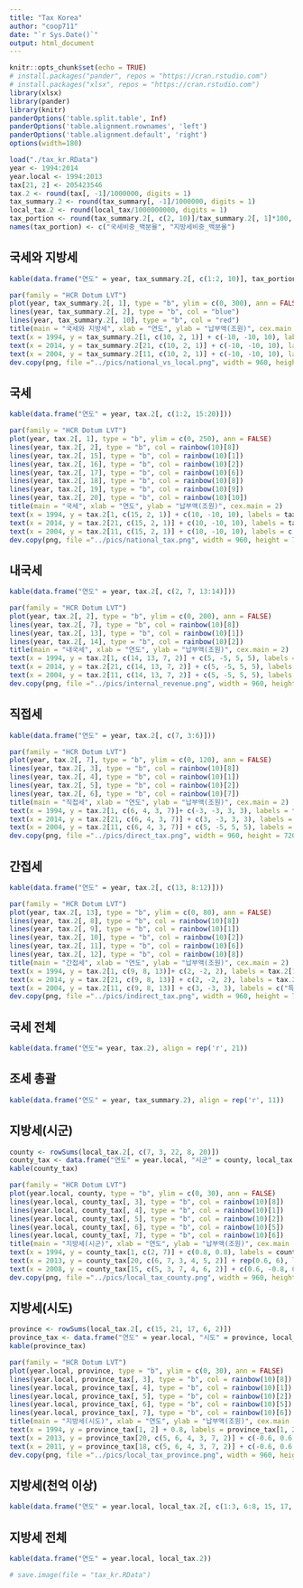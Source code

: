 ```yaml
---
title: "Tax Korea"
author: "coop711"
date: "`r Sys.Date()`"
output: html_document
---
```


```r
knitr::opts_chunk$set(echo = TRUE)
# install.packages("pander", repos = "https://cran.rstudio.com")
# install.packages("xlsx", repos = "https://cran.rstudio.com")
library(xlsx)
library(pander)
library(knitr)
panderOptions('table.split.table', Inf)
panderOptions('table.alignment.rownames', 'left')
panderOptions('table.alignment.default', 'right')
options(width=180)
```

<!--## Tax Data-->

```r
load("./tax_kr.RData")
year <- 1994:2014
year.local <- 1994:2013
tax[21, 2] <- 205423546
tax.2 <- round(tax[, -1]/1000000, digits = 1)
tax_summary.2 <- round(tax_summary[, -1]/1000000, digits = 1)
local_tax.2 <- round(local_tax/1000000000, digits = 1)
tax_portion <- round(tax_summary.2[, c(2, 10)]/tax_summary.2[, 1]*100, digits = 1)
names(tax_portion) <- c("국세비중_백분율", "지방세비중_백분율")
```

## 국세와 지방세

```r
kable(data.frame("연도" = year, tax_summary.2[, c(1:2, 10)], tax_portion))
```

```r
par(family = "HCR Dotum LVT")
plot(year, tax_summary.2[, 1], type = "b", ylim = c(0, 300), ann = FALSE)
lines(year, tax_summary.2[, 2], type = "b", col = "blue")
lines(year, tax_summary.2[, 10], type = "b", col = "red")
title(main = "국세와 지방세", xlab = "연도", ylab = "납부액(조원)", cex.main = 2)
text(x = 1994, y = tax_summary.2[1, c(10, 2, 1)] + c(-10, -10, 10), labels = tax_summary.2[1, c(10, 2, 1)])
text(x = 2014, y = tax_summary.2[21, c(10, 2, 1)] + c(-10, -10, 10), labels = tax_summary.2[21, c(10, 2, 1)])
text(x = 2004, y = tax_summary.2[11, c(10, 2, 1)] + c(-10, -10, 10), labels = c("지방세", "국세", "조세(계)"))
dev.copy(png, file ="../pics/national_vs_local.png", width = 960, height = 720)
```



## 국세

```r
kable(data.frame("연도" = year, tax.2[, c(1:2, 15:20)]))
```

```r
par(family = "HCR Dotum LVT")
plot(year, tax.2[, 1], type = "b", ylim = c(0, 250), ann = FALSE)
lines(year, tax.2[, 2], type = "b", col = rainbow(10)[8])
lines(year, tax.2[, 15], type = "b", col = rainbow(10)[1])
lines(year, tax.2[, 16], type = "b", col = rainbow(10)[2])
lines(year, tax.2[, 17], type = "b", col = rainbow(10)[6])
lines(year, tax.2[, 18], type = "b", col = rainbow(10)[8])
lines(year, tax.2[, 19], type = "b", col = rainbow(10)[9])
lines(year, tax.2[, 20], type = "b", col = rainbow(10)[10])
title(main = "국세", xlab = "연도", ylab = "납부액(조원)", cex.main = 2)
text(x = 1994, y = tax.2[1, c(15, 2, 1)] + c(10, -10, 10), labels = tax.2[1, c(15, 2, 1)])
text(x = 2014, y = tax.2[21, c(15, 2, 1)] + c(10, -10, 10), labels = tax.2[21, c(15, 2, 1)])
text(x = 2004, y = tax.2[11, c(15, 2, 1)] + c(10, -10, 10), labels = c("교툥세 등", "내국세", "국세"))
dev.copy(png, file ="../pics/national_tax.png", width = 960, height = 720)
```



## 내국세

```r
kable(data.frame("연도" = year, tax.2[, c(2, 7, 13:14)]))
```

```r
par(family = "HCR Dotum LVT")
plot(year, tax.2[, 2], type = "b", ylim = c(0, 200), ann = FALSE)
lines(year, tax.2[, 7], type = "b", col = rainbow(10)[8])
lines(year, tax.2[, 13], type = "b", col = rainbow(10)[1])
lines(year, tax.2[, 14], type = "b", col = rainbow(10)[2])
title(main = "내국세", xlab = "연도", ylab = "납부액(조원)", cex.main = 2)
text(x = 1994, y = tax.2[1, c(14, 13, 7, 2)] + c(5, -5, 5, 5), labels = tax.2[1, c(14, 13, 7, 2)])
text(x = 2014, y = tax.2[21, c(14, 13, 7, 2)] + c(5, -5, 5, 5), labels = tax.2[21, c(14, 13, 7, 2)])
text(x = 2004, y = tax.2[11, c(14, 13, 7, 2)] + c(5, -5, 5, 5), labels = c("과년도수입", "간접세", "직접세", "내국세"))
dev.copy(png, file ="../pics/internal_revenue.png", width = 960, height = 720)
```

## 직접세

```r
kable(data.frame("연도" = year, tax.2[, c(7, 3:6)]))
```

```r
par(family = "HCR Dotum LVT")
plot(year, tax.2[, 7], type = "b", ylim = c(0, 120), ann = FALSE)
lines(year, tax.2[, 3], type = "b", col = rainbow(10)[8])
lines(year, tax.2[, 4], type = "b", col = rainbow(10)[1])
lines(year, tax.2[, 5], type = "b", col = rainbow(10)[2])
lines(year, tax.2[, 6], type = "b", col = rainbow(10)[7])
title(main = "직접세", xlab = "연도", ylab = "납부액(조원)", cex.main = 2)
text(x = 1994, y = tax.2[1, c(6, 4, 3, 7)]+ c(-3, -3, 3, 3), labels = tax.2[1, c(6, 4, 3, 7)])
text(x = 2014, y = tax.2[21, c(6, 4, 3, 7)] + c(3, -3, 3, 3), labels = tax.2[21, c(6, 4, 3, 7)])
text(x = 2004, y = tax.2[11, c(6, 4, 3, 7)] + c(5, -5, 5, 5), labels = c("증여세 등", "소득세", "법인세", "직접세"))
dev.copy(png, file ="../pics/direct_tax.png", width = 960, height = 720)
```


## 간접세

```r
kable(data.frame("연도" = year, tax.2[, c(13, 8:12)]))
```

```r
par(family = "HCR Dotum LVT")
plot(year, tax.2[, 13], type = "b", ylim = c(0, 80), ann = FALSE)
lines(year, tax.2[, 8], type = "b", col = rainbow(10)[8])
lines(year, tax.2[, 9], type = "b", col = rainbow(10)[1])
lines(year, tax.2[, 10], type = "b", col = rainbow(10)[2])
lines(year, tax.2[, 11], type = "b", col = rainbow(10)[6])
lines(year, tax.2[, 12], type = "b", col = rainbow(10)[8])
title(main = "간접세", xlab = "연도", ylab = "납부액(조원)", cex.main = 2)
text(x = 1994, y = tax.2[1, c(9, 8, 13)]+ c(2, -2, 2), labels = tax.2[1, c(9, 8, 13)])
text(x = 2014, y = tax.2[21, c(9, 8, 13)] + c(2, -2, 2), labels = tax.2[21, c(9, 8, 13)])
text(x = 2004, y = tax.2[11, c(9, 8, 13)] + c(3, -3, 3), labels = c("특별소비세 등", "부가가치세", "간접세"))
dev.copy(png, file ="../pics/indirect_tax.png", width = 960, height = 720)
```

## 국세 전체

```r
kable(data.frame("연도"= year, tax.2), align = rep('r', 21))
```

## 조세 총괄

```r
kable(data.frame("연도" = year, tax_summary.2), align = rep('r', 11))
```

## 지방세(시군)

```r
county <- rowSums(local_tax.2[, c(7, 3, 22, 8, 20)])
county_tax <- data.frame("연도" = year.local, "시군" = county, local_tax.2[, c(7, 3, 22, 8, 20)])
kable(county_tax)
```

```r
par(family = "HCR Dotum LVT")
plot(year.local, county, type = "b", ylim = c(0, 30), ann = FALSE)
lines(year.local, county_tax[, 3], type = "b", col = rainbow(10)[8])
lines(year.local, county_tax[, 4], type = "b", col = rainbow(10)[1])
lines(year.local, county_tax[, 5], type = "b", col = rainbow(10)[2])
lines(year.local, county_tax[, 6], type = "b", col = rainbow(10)[5])
lines(year.local, county_tax[, 7], type = "b", col = rainbow(10)[6])
title(main = "지방세(시군)", xlab = "연도", ylab = "납부액(조원)", cex.main = 2)
text(x = 1994, y = county_tax[1, c(2, 7)] + c(0.8, 0.8), labels = county_tax[1, c(2, 7)])
text(x = 2013, y = county_tax[20, c(6, 7, 3, 4, 5, 2)] + rep(0.6, 6), labels = county_tax[20, c(6, 7, 3, 4, 5, 2)])
text(x = 2008, y = county_tax[15, c(5, 3, 7, 4, 6, 2)] + c(0.6, -0.8, 0.6, 1, 1, 1), labels = c("지방소득세", "자동차세", "담배소비세", "재산세", "주민세", "지방세(시군)"))
dev.copy(png, file ="../pics/local_tax_county.png", width = 960, height = 720)
```


## 지방세(시도)

```r
province <- rowSums(local_tax.2[, c(15, 21, 17, 6, 2)])
province_tax <- data.frame("연도" = year.local, "시도" = province, local_tax.2[, c(15, 21, 17, 6, 2)])
kable(province_tax)
```

```r
par(family = "HCR Dotum LVT")
plot(year.local, province, type = "b", ylim = c(0, 30), ann = FALSE)
lines(year.local, province_tax[, 3], type = "b", col = rainbow(10)[8])
lines(year.local, province_tax[, 4], type = "b", col = rainbow(10)[1])
lines(year.local, province_tax[, 5], type = "b", col = rainbow(10)[2])
lines(year.local, province_tax[, 6], type = "b", col = rainbow(10)[5])
lines(year.local, province_tax[, 7], type = "b", col = rainbow(10)[6])
title(main = "지방세(시도)", xlab = "연도", ylab = "납부액(조원)", cex.main = 2)
text(x = 1994, y = province_tax[1, 2] + 0.8, labels = province_tax[1, 2])
text(x = 2013, y = province_tax[20, c(5, 6, 4, 3, 7, 2)] + c(-0.6, 0.6, 0.6, 0.6, 0.6, 0.6), labels = province_tax[20, c(5, 6, 4, 3, 7, 2)])
text(x = 2011, y = province_tax[18, c(5, 6, 4, 3, 7, 2)] + c(-0.6, 0.6, 0.8, 1, 1, 1), labels = c("레저세", "등록면허세", "지방소비세", "지방교육세", "취득세", "지방세(시도)"))
dev.copy(png, file ="../pics/local_tax_province.png", width = 960, height = 720)
```

## 지방세(천억 이상)

```r
kable(data.frame("연도" = year.local, local_tax.2[, c(1:3, 6:8, 15, 17, 20:23)]))
```

## 지방세 전체

```r
kable(data.frame("연도" = year.local, local_tax.2))
```

```r
# save.image(file = "tax_kr.RData")
```